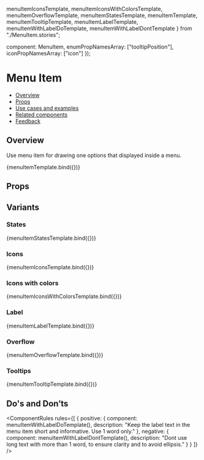   menuItemIconsTemplate,
  menuItemIconsWithColorsTemplate,
  menuItemOverflowTemplate,
  menuItemStatesTemplate,
  menuItemTemplate,
  menuItemTooltipTemplate,
  menuItemLabelTemplate,
  menuItemWithLabelDoTemplate,
  menuItemWithLabelDontTemplate
} from "./MenuItem.stories";

  component: MenuItem,
  enumPropNamesArray: ["tooltipPosition"],
  iconPropNamesArray: ["icon"]
});

<Meta
  title="Navigation/Menu/MenuItem"
  component={MenuItem}
  argTypes={metaSettings.argTypes}
  decorators={metaSettings.decorators}
/>

<!--- Component documentation -->

# Menu Item

- [Overview](#overview)
- [Props](#props)
- [Use cases and examples](#use-cases-and-examples)
- [Related components](#related-components)
- [Feedback](#feedback)

## Overview

Use menu item for drawing one options that displayed inside a menu.

<Canvas>
  <Story name="Overview" args={{ title: "Menu item" }}>
    {menuItemTemplate.bind({})}
  </Story>
</Canvas>

## Props

<ArgsTable story="Overview" />

## Variants

### States

<Canvas>
  <Story name="States">{menuItemStatesTemplate.bind({})}</Story>
</Canvas>

### Icons

<Canvas>
  <Story name="Icons">{menuItemIconsTemplate.bind({})}</Story>
</Canvas>

### Icons with colors

<Canvas>
  <Story name="Icons with colors">{menuItemIconsWithColorsTemplate.bind({})}</Story>
</Canvas>

### Label

<Canvas>
  <Story name="Label" parameters={{ chromatic: { pauseAnimationAtEnd: true } }}>
    {menuItemLabelTemplate.bind({})}
  </Story>
</Canvas>

### Overflow

<Canvas>
  <Story name="Overflow">{menuItemOverflowTemplate.bind({})}</Story>
</Canvas>

### Tooltips

<Canvas>
  <Story name="Tooltip">{menuItemTooltipTemplate.bind({})}</Story>
</Canvas>

## Do's and Don’ts

<ComponentRules
  rules={[
    {
      positive: {
        component: menuItemWithLabelDoTemplate(),
        description: "Keep the label text in the menu item short and informative. Use 1 word only."
      },
      negative: {
        component: menuItemWithLabelDontTemplate(),
        description: "Dont use long text with more than 1 word, to ensure clarity and to avoid ellipsis."
      }
    }
  ]}
/>
